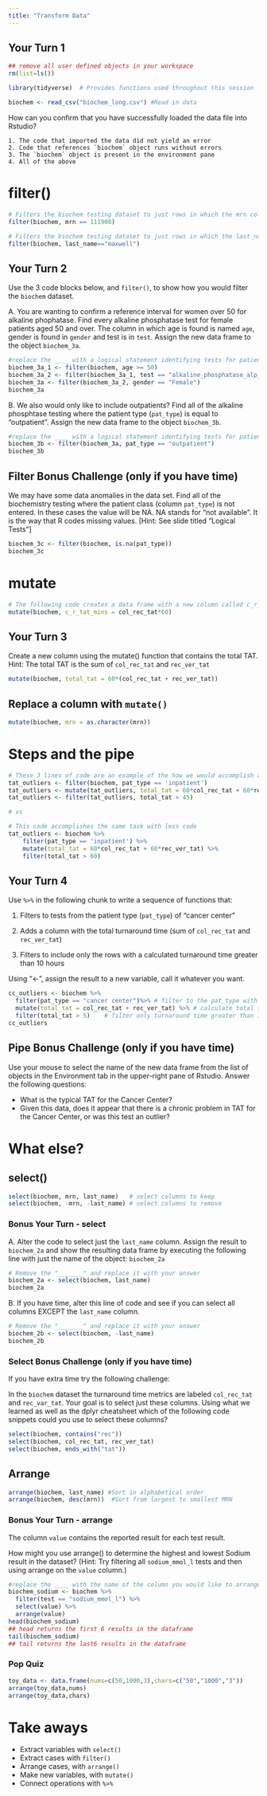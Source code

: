 ```yaml
---
title: "Transform Data"
---
```


## Your Turn 1

```r
## remove all user defined objects in your workspace
rm(list=ls())

library(tidyverse)  # Provides functions used throughout this session

biochem <- read_csv("biochem_long.csv") #Read in data
```

How can you confirm that you have successfully loaded the data file into Rstudio?

	1. The code that imported the data did not yield an error
	2. Code that references `biochem` object runs without errors
	3. The `biochem` object is present in the environment pane
	4. All of the above

# filter()

```r
# Filters the biochem testing dataset to just rows in which the mrn column is equal to 111900
filter(biochem, mrn == 111900)
```

```r
# Filters the biochem testing dataset to just rows in which the last_name column is equal to "maxwell"
filter(biochem, last_name=="maxwell")
```

## Your Turn 2

Use the 3 code blocks below, and `filter()`, to show how you would filter the `biochem` dataset.


A. You are wanting to confirm a reference interval for women over 50 for alkaline phophatase. Find every alkaline phosphatase test for female patients aged 50 and over. The column in which age is found is named `age`, gender is found in `gender` and test is in `test`. Assign the new data frame to the object `biochem_3a`.
```r
#replace the ____ with a logical statement identifying tests for patients greater than 50
biochem_3a_1 <- filter(biochem, age >= 50) 
biochem_3a_2 <- filter(biochem_3a_1, test == "alkaline_phosphatase_alp_iu_l")
biochem_3a <- filter(biochem_3a_2, gender == "Female")
biochem_3a
```


B. We also would only like to include outpatients? Find all of the alkaline phosphtase testing where the patient type (`pat_type`) is equal to "outpatient". Assign the new data frame to the object `biochem_3b`.
```r
#replace the ____ with a logical statement identifying tests for patients with demo_group equal to "client"
biochem_3b <- filter(biochem_3a, pat_type == "outpatient")
biochem_3b
```

## Filter Bonus Challenge (only if you have time)

We may have some data anomalies in the data set. Find all of the biochemistry testing where the patient class (column `pat_type`) is not entered. In these cases the value will be NA. NA stands for "not available". It is the way that R codes missing values.  [Hint: See slide titled "Logical Tests"]
```r
biochem_3c <- filter(biochem, is.na(pat_type))
biochem_3c
```

# mutate

```r
# The following code creates a data frame with a new column called c_r_tat_mins which contains the collect to receive TAT quantified in minutes.
mutate(biochem, c_r_tat_mins = col_rec_tat*60)
```

## Your Turn 3
Create a new column using the mutate() function that contains the total TAT. 
Hint: The total TAT is the sum of `col_rec_tat` and `rec_ver_tat`

```r
mutate(biochem, total_tat = 60*(col_rec_tat + rec_ver_tat)) 
```

## Replace a column with `mutate()`

```r
mutate(biochem, mrn = as.character(mrn))
```

# Steps and the pipe

```r
# These 3 lines of code are an example of the how we would accomplish a multi-step analysis based on what we've learned so far. 
tat_outliers <- filter(biochem, pat_type == 'inpatient')
tat_outliers <- mutate(tat_outliers, total_tat = 60*col_rec_tat + 60*rec_ver_tat)
tat_outliers <- filter(tat_outliers, total_tat > 45)

# vs

# This code accomplishes the same task with less code
tat_outliers <- biochem %>% 
	filter(pat_type == 'inpatient') %>% 
	mutate(total_tat = 60*col_rec_tat + 60*rec_ver_tat) %>%   
	filter(total_tat > 60)

```

## Your Turn 4

Use `%>%` in the following chunk to write a sequence of functions that: 

1. Filters to tests from the patient type (`pat_type`) of "cancer center"

2. Adds a column with the total turnaround time (sum of `col_rec_tat` and `rec_ver_tat`)

3. Filters to include only the rows with a calculated turnaround time greater than 10 hours

Using "<-", assign the result to a new variable, call it whatever you want.

```r
cc_outliers <- biochem %>% 
  filter(pat_type == "cancer center")%>% # filter to the pat_type with the name "cancer center"
  mutate(total_tat = col_rec_tat + rec_ver_tat) %>% # calculate total turnaround time
  filter(total_tat > 5)    # filter only turnaround time greater than 10 hours
cc_outliers
```

## Pipe Bonus Challenge (only if you have time)

Use your mouse to select the name of the new data frame from the list of objects in the Environment tab in the upper-right pane of Rstudio. Answer the following questions:

- What is the typical TAT for the Cancer Center?
- Given this data, does it appear that there is a chronic problem in TAT for the Cancer Center, or was this test an outlier?

# What else?

## select()

```r
select(biochem, mrn, last_name)   # select columns to keep
select(biochem, -mrn, -last_name) # select columns to remove 
```

### Bonus Your Turn - select

A. Alter the code to select just the `last_name` column. Assign the result to `biochem_2a` and show the resulting data frame by executing the following line with just the name of the object: `biochem_2a` 

```r
# Remove the "_______" and replace it with your answer
biochem_2a <- select(biochem, last_name)
biochem_2a
```

B. If you have time, alter this line of code and see if you can select all columns EXCEPT the `last_name` column.

```r
# Remove the "_______" and replace it with your answer
biochem_2b <- select(biochem, -last_name)
biochem_2b
```

### Select Bonus Challenge (only if you have time)

If you have extra time try the following challenge:

In the `biochem` dataset the turnaround time metrics are labeled `col_rec_tat` and `rec_var_tat`. Your goal is to select just these columns. Using what we learned as well as the dplyr cheatsheet which of the following code snippets could you use to select these columns?

```r
select(biochem, contains("rec"))
select(biochem, col_rec_tat, rec_ver_tat)
select(biochem, ends_with("tat"))

```

## Arrange

```r
arrange(biochem, last_name) #Sort in alphabetical order
arrange(biochem, desc(mrn))  #Sort from largest to smallest MRN
```

### Bonus Your Turn - arrange

The column `value` contains the reported result for each test result.

How might you use arrange() to determine the highest and lowest Sodium result in the dataset? (Hint: Try filtering all `sodium_mmol_l` tests and then using arrange on the `value` column.) 

```r
#replace the ____ with the name of the column you would like to arrange the dataframe by.
biochem_sodium <- biochem %>%
  filter(test == "sodium_mmol_l") %>%
  select(value) %>%
  arrange(value) 
head(biochem_sodium)
## head returns the first 6 results in the dataframe
tail(biochem_sodium)
## tail returns the last6 results in the dataframe
```

### Pop Quiz

```r
toy_data <- data.frame(nums=c(50,1000,3),chars=c("50","1000","3"))
arrange(toy_data,nums)
arrange(toy_data,chars)
```

# Take aways

* Extract variables with `select()`  
* Extract cases with `filter()`  
* Arrange cases, with `arrange()`  
* Make new variables, with `mutate()`  
* Connect operations with `%>%`  
